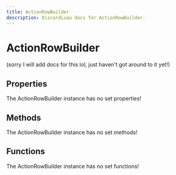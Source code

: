 ```yaml
---
title: ActionRowBuilder
description: DiscordLuau docs for ActionRowBuilder.
---
```

[//]: # (This file was automatically compiled through the Generator luau code under this repository)
[//]: # (if you want to edit the documentation of discord-luau, please write changes)
[//]: # (to the discord-luau repository itself, we extract the comments from discord-luau and translate)
[//]: # (them into markdown files that Nextra can interpret!)

# ActionRowBuilder

(sorry I will add docs for this lol, just haven't got around to it yet!)

[//]: # (----- DOCUMENT PROPERTIES ----- )

## Properties

The ActionRowBuilder instance has no set properties!

[//]: # (----- DOCUMENT METHODS ----- )

## Methods

The ActionRowBuilder instance has no set methods!

[//]: # (----- DOCUMENT FUNCTIONS ----- )

## Functions

The ActionRowBuilder instance has no set functions!

